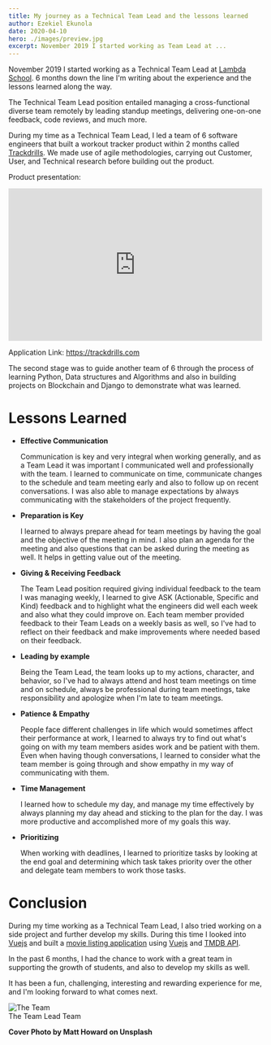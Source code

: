 ```yaml
---
title: My journey as a Technical Team Lead and the lessons learned
author: Ezekiel Ekunola
date: 2020-04-10
hero: ./images/preview.jpg
excerpt: November 2019 I started working as Team Lead at ...
---
```


November 2019 I started working as a Technical Team Lead at [Lambda School](https://lambdaschool.com). 6 months down the line I'm writing about the experience and the lessons learned along the way.

The Technical Team Lead position entailed managing a cross-functional diverse team remotely by leading standup meetings, delivering one-on-one feedback, code reviews, and much more.

During my time as a Technical Team Lead, I led a team of 6 software engineers that built a workout tracker product within 2 months called [Trackdrills](https://trackdrills.com). We made use of agile methodologies, carrying out Customer, User, and Technical research before building out the product. 

Product presentation:
<iframe style="margin:0 auto;" width="500" height="300" src="https://www.youtube.com/embed/SfKx1s_eONA" frameborder="0" allow="accelerometer; autoplay; encrypted-media; gyroscope; picture-in-picture" allowfullscreen></iframe>

Application Link: https://trackdrills.com

The second stage was to guide another team of 6 through the process of learning Python, Data structures and Algorithms and also in building projects on Blockchain and Django to demonstrate what was learned.

# **Lessons Learned**

- **Effective Communication**

    Communication is key and very integral when working generally, and as a Team Lead it was important I communicated well and professionally with the team. I learned to communicate on time, communicate changes to the schedule and team meeting early and also to follow up on recent conversations. I was also able to manage expectations by always communicating with the stakeholders of the project frequently.

- **Preparation is Key**

    I learned to always prepare ahead for team meetings by having the goal and the objective of the meeting in mind. I also plan an agenda for the meeting and also questions that can be asked during the meeting as well. It helps in getting value out of the meeting.

- **Giving & Receiving Feedback**

    The Team Lead position required giving individual feedback to the team I was managing weekly, I learned to give ASK (Actionable, Specific and Kind) feedback and to highlight what the engineers did well each week and also what they could improve on. Each team member provided feedback to their Team Leads on a weekly basis as well, so I've had to reflect on their feedback and make improvements where needed based on their feedback.

- **Leading by example**

    Being the Team Lead, the team looks up to my actions, character, and behavior, so I've had to always attend and host team meetings on time and on schedule, always be professional during team meetings, take responsibility and apologize when I'm late to team meetings.

- **Patience & Empathy**

    People face different challenges in life which would sometimes affect their performance at work, I learned to always try to find out what's going on with my team members asides work and be patient with them.
    Even when having though conversations, I learned to consider what the team member is going through and show empathy in my way of communicating with them.

- **Time Management**

    I learned how to schedule my day, and manage my time effectively by always planning my day ahead and sticking to the plan for the day. I was more productive and accomplished more of my goals this way.

- **Prioritizing**

    When working with deadlines, I learned to prioritize tasks by looking at the end goal and determining which task takes priority over the other and delegate team members to work those tasks.

# Conclusion
During my time working as a Technical Team Lead, I also tried working on a side project and further develop my skills. During this time I looked into [Vuejs](https://vuejs.org) and built a [movie listing application](https://vuemovieapp.netlify.com)  using [Vuejs](https://vuejs.org) and [TMDB API](https://developers.themoviedb.org/3).

In the past 6 months, I had the chance to work with a great team in supporting the growth of students, and also to develop my skills as well.

It has been a fun, challenging, interesting and rewarding experience for me, and I'm looking forward to what comes next.


<div class="Image__Small">
  <img src="./images/the-team.png" alt="The Team" />
  <figcaption>
    The Team Lead Team
  </figcaption>
</div>

**Cover Photo by Matt Howard on Unsplash**